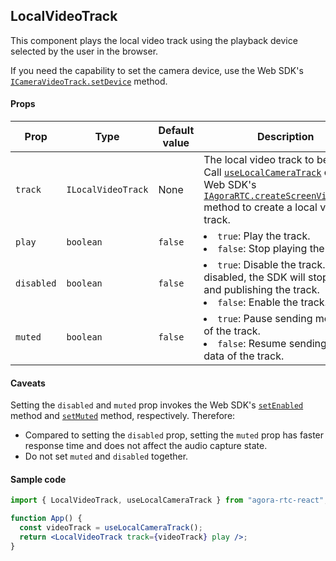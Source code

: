 ## LocalVideoTrack

This component plays the local video track using the playback device selected by the user in the browser.

If you need the capability to set the camera device, use the Web SDK's [`ICameraVideoTrack.setDevice`](https://docportal.shengwang.cn/cn/video-call-4.x/API%20Reference/web_ng/interfaces/icameravideotrack.html#setdevice) method.

#### Props

| Prop       | Type               | Default value | Description                                                                                                                                                                                                                                                                                                                                                                        |
| ---------- | ------------------ | ------------- | ---------------------------------------------------------------------------------------------------------------------------------------------------------------------------------------------------------------------------------------------------------------------------------------------------------------------------------------------------------------------------------- |
| `track`    | `ILocalVideoTrack` | None          | The local video track to be played. Call [`useLocalCameraTrack`](https://doc.shengwang.cn/api-ref/rtc/react/react-sdk/hooks#uselocalcameratrack) or the Web SDK's [`IAgoraRTC.createScreenVideoTrack`](https://docportal.shengwang.cn/cn/live-streaming-premium-4.x/API%20Reference/web_ng/interfaces/iagorartc.html#createscreenvideotrack) method to create a local video track. |
| `play`     | `boolean`          | `false`       | <li>`true`: Play the track.</li><li>`false`: Stop playing the track.</li>                                                                                                                                                                                                                                                                                                          |
| `disabled` | `boolean`          | `false`       | <li>`true`: Disable the track. When disabled, the SDK will stop playing and publishing the track.</li><li>`false`: Enable the track.</li>                                                                                                                                                                                                                                          |
| `muted`    | `boolean`          | `false`       | <li>`true`: Pause sending media data of the track.</li><li>`false`: Resume sending media data of the track.</li>                                                                                                                                                                                                                                                                   |

#### Caveats

Setting the `disabled` and `muted` prop invokes the Web SDK's [`setEnabled`](https://docportal.shengwang.cn/cn/live-streaming-premium-4.x/API%20Reference/web_ng/interfaces/ilocaltrack.html#setenabled) method and [`setMuted`](https://docportal.shengwang.cn/cn/live-streaming-premium-4.x/API%20Reference/web_ng/interfaces/ilocaltrack.html#setmuted) method, respectively. Therefore:

- Compared to setting the `disabled` prop, setting the `muted` prop has faster response time and does not affect the audio capture state.
- Do not set `muted` and `disabled` together.

#### Sample code

```jsx
import { LocalVideoTrack, useLocalCameraTrack } from "agora-rtc-react";

function App() {
  const videoTrack = useLocalCameraTrack();
  return <LocalVideoTrack track={videoTrack} play />;
}
```
